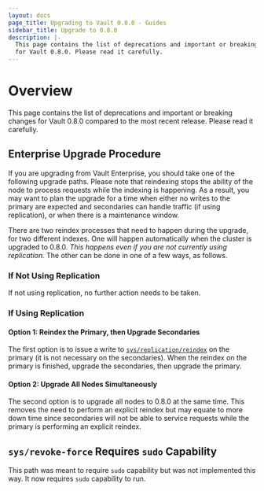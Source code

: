 ```yaml
---
layout: docs
page_title: Upgrading to Vault 0.8.0 - Guides
sidebar_title: Upgrade to 0.8.0
description: |-
  This page contains the list of deprecations and important or breaking changes
  for Vault 0.8.0. Please read it carefully.
---
```


# Overview

This page contains the list of deprecations and important or breaking changes
for Vault 0.8.0 compared to the most recent release. Please read it carefully.

## Enterprise Upgrade Procedure

If you are upgrading from Vault Enterprise, you should take one of the
following upgrade paths. Please note that reindexing stops the ability of the
node to process requests while the indexing is happening. As a result, you may
want to plan the upgrade for a time when either no writes to the primary are
expected and secondaries can handle traffic (if using replication), or when
there is a maintenance window.

There are two reindex processes that need to happen during the upgrade, for two
different indexes. One will happen automatically when the cluster is upgraded
to 0.8.0. _This happens even if you are not currently using replication._ The
other can be done in one of a few ways, as follows.

### If Not Using Replication

If not using replication, no further action needs to be taken.

### If Using Replication

#### Option 1: Reindex the Primary, then Upgrade Secondaries

The first option is to issue a write to [`sys/replication/reindex`][reindex] on the
primary (it is not necessary on the secondaries). When the reindex on the
primary is finished, upgrade the secondaries, then upgrade the primary.

#### Option 2: Upgrade All Nodes Simultaneously

The second option is to upgrade all nodes to 0.8.0 at the same time. This
removes the need to perform an explicit reindex but may equate to more down
time since secondaries will not be able to service requests while the primary
is performing an explicit reindex.

## `sys/revoke-force` Requires `sudo` Capability

This path was meant to require `sudo` capability but was not implemented this
way. It now requires `sudo` capability to run.

[reindex]: /api/system/replication.html#reindex-replication
